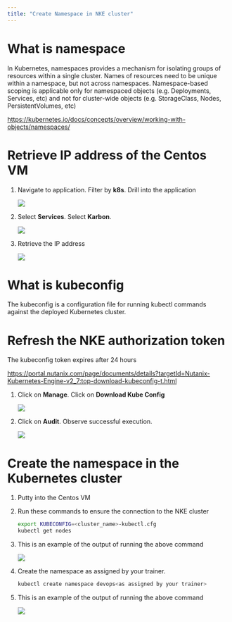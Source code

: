 ```yaml
---
title: "Create Namespace in NKE cluster"
---
```


# What is namespace

In Kubernetes, namespaces provides a mechanism for isolating groups of resources within a single cluster. Names of resources need to be unique within a namespace, but not across namespaces. Namespace-based scoping is applicable only for namespaced objects (e.g. Deployments, Services, etc) and not for cluster-wide objects (e.g. StorageClass, Nodes, PersistentVolumes, etc)

https://kubernetes.io/docs/concepts/overview/working-with-objects/namespaces/

# Retrieve IP address of the Centos VM

1.	Navigate to application.  Filter by **k8s**.  Drill into the application

    ![](images/create_ns1.png)

2.	Select **Services**.  Select **Karbon**.

    ![](images/create_ns2.png)

3.	Retrieve the IP address

    ![](images/create_ns3.png)

# What is kubeconfig

The kubeconfig is a configuration file for running kubectl commands against the deployed Kubernetes cluster. 

# Refresh the NKE authorization token

The kubeconfig token expires after 24 hours

https://portal.nutanix.com/page/documents/details?targetId=Nutanix-Kubernetes-Engine-v2_7:top-download-kubeconfig-t.html

1.	Click on **Manage**.  Click on **Download Kube Config**

    ![](images/create_ns4.png)

2.	Click on **Audit**.  Observe successful execution.

    ![](images/create_ns5.png)

# Create the namespace in the Kubernetes cluster

1.	Putty into the Centos VM

2.	Run these commands to ensure the connection to the NKE cluster

    ```bash
    export KUBECONFIG=<cluster_name>-kubectl.cfg
    kubectl get nodes

3.  This is an example of the output of running the above command

    ![](images/create_ns6.png)

4.	Create the namespace as assigned by your trainer.

    ```bash
    kubectl create namespace devops<as assigned by your trainer>

5.  This is an example of the output of running the above command

    ![](images/create_ns7.png)





